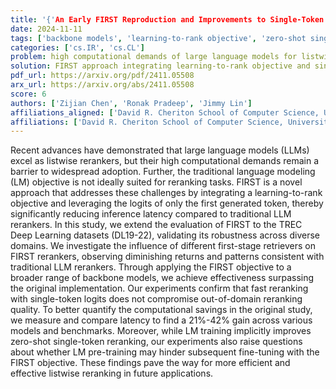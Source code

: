 ```yaml
---
title: '{'An Early FIRST Reproduction and Improvements to Single-Token Decoding for Fast Listwise Reranking'}'
date: 2024-11-11
tags: ['backbone models', 'learning-to-rank objective', 'zero-shot single-token reranking', 'listwise reranking', 'large language models', 'computational demands', 'inference latency', 'TREC Deep Learning datasets', 'LM pre-training', 'first-stage retrievers']
categories: ['cs.IR', 'cs.CL']
problem: high computational demands of large language models for listwise reranking
solution: FIRST approach integrating learning-to-rank objective and single-token logits
pdf_url: https://arxiv.org/pdf/2411.05508
arx_url: https://arxiv.org/abs/2411.05508
score: 6
authors: ['Zijian Chen', 'Ronak Pradeep', 'Jimmy Lin']
affiliations_aligned: ['David R. Cheriton School of Computer Science, University of Waterloo', 'David R. Cheriton School of Computer Science, University of Waterloo', 'David R. Cheriton School of Computer Science, University of Waterloo']
affiliations: ['David R. Cheriton School of Computer Science, University of Waterloo']
---
```



Recent advances have demonstrated that large language models (LLMs) excel as listwise rerankers, but their high computational demands remain a barrier to widespread adoption. Further, the traditional language modeling (LM) objective is not ideally suited for reranking tasks. FIRST is a novel approach that addresses these challenges by integrating a learning-to-rank objective and leveraging the logits of only the first generated token, thereby significantly reducing inference latency compared to traditional LLM rerankers. In this study, we extend the evaluation of FIRST to the TREC Deep Learning datasets (DL19-22), validating its robustness across diverse domains. We investigate the influence of different first-stage retrievers on FIRST rerankers, observing diminishing returns and patterns consistent with traditional LLM rerankers. Through applying the FIRST objective to a broader range of backbone models, we achieve effectiveness surpassing the original implementation. Our experiments confirm that fast reranking with single-token logits does not compromise out-of-domain reranking quality. To better quantify the computational savings in the original study, we measure and compare latency to find a 21%-42% gain across various models and benchmarks. Moreover, while LM training implicitly improves zero-shot single-token reranking, our experiments also raise questions about whether LM pre-training may hinder subsequent fine-tuning with the FIRST objective. These findings pave the way for more efficient and effective listwise reranking in future applications.